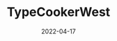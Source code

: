 ---
title: TypeCookerWest
tags: [lettering]
start_date: 2019-09-23
date: 2022-04-17
priority: 2
draft: true
slug: '/typecookerwest'
---
